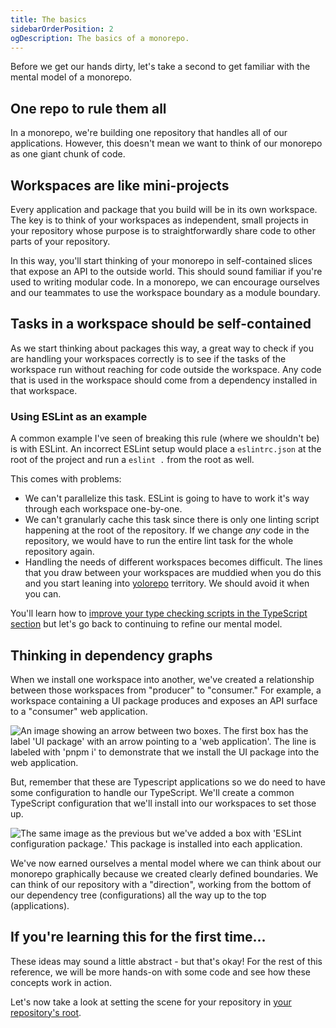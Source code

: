 ```yaml
---
title: The basics
sidebarOrderPosition: 2
ogDescription: The basics of a monorepo.
---
```



Before we get our hands dirty, let's take a second to get familiar with the mental model of a monorepo.

## One repo to rule them all

In a monorepo, we're building one repository that handles all of our applications. However, this doesn't mean we want to think of our monorepo as one giant chunk of code.

## Workspaces are like mini-projects

Every application and package that you build will be in its own workspace. The key is to think of your workspaces as independent, small projects in your repository whose purpose is to straightforwardly share code to other parts of your repository.

In this way, you'll start thinking of your monorepo in self-contained slices that expose an API to the outside world. This should sound familiar if you're used to writing modular code. In a monorepo, we can encourage ourselves and our teammates to use the workspace boundary as a module boundary.

## Tasks in a workspace should be self-contained

As we start thinking about packages this way, a great way to check if you are handling your workspaces correctly is to see if the tasks of the workspace run without reaching for code outside the workspace. Any code that is used in the workspace should come from a dependency installed in that workspace.

### Using ESLint as an example

A common example I've seen of breaking this rule (where we shouldn't be) is with ESLint. An incorrect ESLint setup would place a `eslintrc.json` at the root of the project and run a `eslint .` from the root as well.

This comes with problems:

- We can't parallelize this task. ESLint is going to have to work it's way through each workspace one-by-one.
- We can't granularly cache this task since there is only one linting script happening at the root of the repository. If we change _any_ code in the repository, we would have to run the entire lint task for the whole repository again.
- Handling the needs of different workspaces becomes difficult. The lines that you draw between your workspaces are muddied when you do this and you start leaning into [yolorepo](/monorepos/glossary/yolorepo) territory. We should avoid it when you can.

You'll learn how to [improve your type checking scripts in the TypeScript section](/monorepos/guardrails/typescript) but let's go back to continuing to refine our mental model.

## Thinking in dependency graphs

When we install one workspace into another, we've created a relationship between those workspaces from "producer" to "consumer." For example, a workspace containing a UI package produces and exposes an API surface to a "consumer" web application.

<Img
  src="/images/maestros/basic-dep-graph-ui-to-web.png"
  alt="An image showing an arrow between two boxes. The first box has the label 'UI package' with an arrow pointing to a 'web application'. The line is labeled with 'pnpm i' to demonstrate that we install the UI package into the web application."
  width={3000}
  height={2400}
/>

But, remember that these are Typescript applications so we do need to have some configuration to handle our TypeScript. We'll create a common TypeScript configuration that we'll install into our workspaces to set those up.

<Img
  src="/images/maestros/basic-dep-graph-with-eslint.png"
  alt="The same image as the previous but we've added a box with 'ESLint configuration package.' This package is installed into each application."
  width={3000}
  height={2400}
/>

We've now earned ourselves a mental model where we can think about our monorepo graphically because we created clearly defined boundaries. We can think of our repository with a "direction", working from the bottom of our dependency tree (configurations) all the way up to the top (applications).

## If you're learning this for the first time...

These ideas may sound a little abstract - but that's okay! For the rest of this reference, we will be more hands-on with some code and see how these concepts work in action.

Let's now take a look at setting the scene for your repository in [your repository's root](/monorepos/basics/root).
